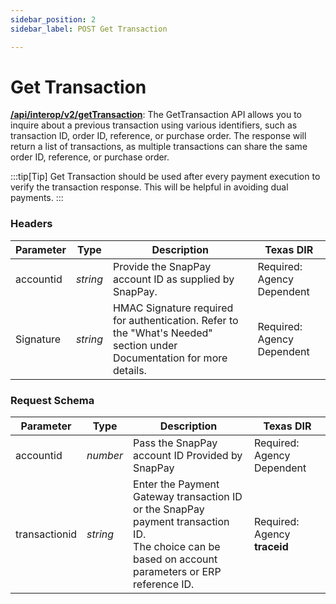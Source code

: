 ```yaml
---
sidebar_position: 2
sidebar_label: POST Get Transaction

---
```


# Get Transaction


**[<ApiBadge type="post" /> /api/interop/v2/getTransaction](https://developer.fiserv.com/product/SnapPay/api/?type=post&path=/api/interop/GetTransaction&branch=main&version=3.0.1)**: The GetTransaction API allows you to inquire about a previous transaction using various identifiers, such as transaction ID, order ID, reference, or purchase order. The response will return a list of transactions, as multiple transactions can share the same order ID, reference, or purchase order.

:::tip[Tip]
Get Transaction should be used after every payment execution to verify the transaction response. This
will be helpful in avoiding dual payments.
:::

### Headers

| Parameter | Type | Description | Texas DIR |
|---|---|---|---|
| accountid | *string* | Provide the SnapPay account ID as supplied by SnapPay. | Required: Agency Dependent |
| Signature | *string* | HMAC Signature required for authentication. Refer to the "What's Needed" section under Documentation for more details. | Required: Agency Dependent |


### Request Schema

| Parameter | Type | Description | Texas DIR |
|---|---|---|---|
| accountid | *number* | Pass the SnapPay account ID Provided by SnapPay | Required: Agency Dependent |
| transactionid | *string* | Enter the Payment Gateway transaction ID or the SnapPay payment transaction ID. <br /> The choice can be based on account parameters or ERP reference ID. | Required: Agency **traceid** |